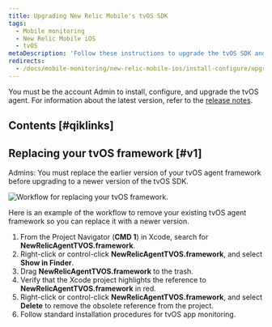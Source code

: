 ```yaml
---
title: Upgrading New Relic Mobile's tvOS SDK
tags:
  - Mobile monitoring
  - New Relic Mobile iOS
  - tvOS
metaDescription: 'Follow these instructions to upgrade the tvOS SDK and get the latest in mobile monitoring functionality'
redirects:
  - /docs/mobile-monitoring/new-relic-mobile-ios/install-configure/upgrading-new-relic-mobiles-tvos-sdk
---
```


You must be the account Admin to install, configure, and upgrade the tvOS agent. For information about the latest version, refer to the [release notes](/docs/releases/ios).

## Contents [#qiklinks]

## Replacing your tvOS framework [#v1]

Admins: You must replace the earlier version of your tvOS agent framework before upgrading to a newer version of the tvOS SDK.

![Workflow for replacing your tvOS framework.](./images/Mobile_tvOS_replace-framework_1.png "Mobile_tvOS_replace-framework.png")

<figcaption>
  Here is an example of the workflow to remove your existing tvOS agent framework so you can replace it with a newer version.
</figcaption>

1. From the Project Navigator (**CMD 1**) in Xcode, search for **NewRelicAgentTVOS.framework**.
2. Right-click or control-click **NewRelicAgentTVOS.framework**, and select **Show in Finder**.
3. Drag **NewRelicAgentTVOS.framework** to the trash.
4. Verify that the Xcode project highlights the reference to **NewRelicAgentTVOS.framework** in red.
5. Right-click or control-click **NewRelicAgentTVOS.framework**, and select **Delete** to remove the obsolete reference from the project.
6. Follow standard installation procedures for tvOS app monitoring.